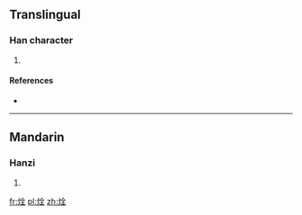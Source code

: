 ==Translingual==

===Han character===
{{Han char|rn=86|rad=火|as=06|sn=10|four=98814|canj=FOMG}}

# {{defn|Han|sort=火06}}

====References====
* {{Han ref|kx=0669.150|dkj=18986|hdz=32200.110|uh=70C7|ud=28871|bh=D279|bd=53881}}

----

==Mandarin==

===Hanzi===
{{cmn-hanzi|pin=[[quàn]] ([[quan4]])|wg=ch'üan<sup>4</sup>}}

# {{defn|lang=cmn|sort=火06}}

[[fr:烇]]
[[pl:烇]]
[[zh:烇]]